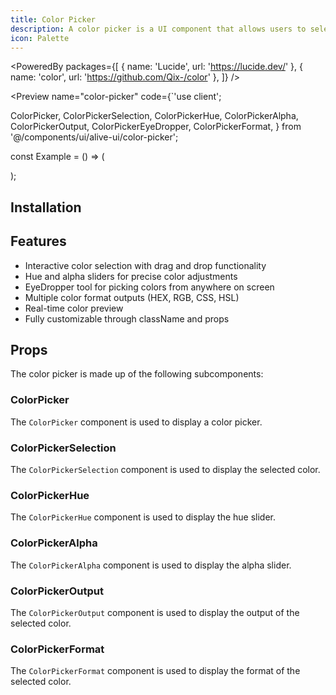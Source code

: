 ```yaml
---
title: Color Picker
description: A color picker is a UI component that allows users to select a color. It is modeled after the color picker in Figma, considered to be best in class.
icon: Palette
---
```


<PoweredBy packages={[
  { name: 'Lucide', url: 'https://lucide.dev/' },
  { name: 'color', url: 'https://github.com/Qix-/color' },
]} />

<Preview name="color-picker" code={`'use client';

  ColorPicker,
  ColorPickerSelection,
  ColorPickerHue,
  ColorPickerAlpha,
  ColorPickerOutput,
  ColorPickerEyeDropper,
  ColorPickerFormat,
} from '@/components/ui/alive-ui/color-picker';

const Example = () => (
  <div className="flex w-full h-screen items-center justify-center gap-4 bg-secondary">
    <ColorPicker className="w-full max-w-[300px] rounded-md border bg-background p-4 shadow-sm">
      <ColorPickerSelection />
      <div className="flex items-center gap-4">
        <ColorPickerEyeDropper />
        <div className="w-full grid gap-1">
          <ColorPickerHue />
          <ColorPickerAlpha />
        </div>
      </div>
      <div className="flex items-center gap-2">
        <ColorPickerOutput />
        <ColorPickerFormat />
      </div>
    </ColorPicker>
  </div>
);


## Installation

<Installer packageName="color-picker" />

## Features

- Interactive color selection with drag and drop functionality
- Hue and alpha sliders for precise color adjustments
- EyeDropper tool for picking colors from anywhere on screen
- Multiple color format outputs (HEX, RGB, CSS, HSL)
- Real-time color preview
- Fully customizable through className and props

## Props

The color picker is made up of the following subcomponents:

### ColorPicker

The `ColorPicker` component is used to display a color picker.

<AutoTypeTable path="node_modules/@repo/color-picker/index.tsx" name="ColorPickerProps" />

### ColorPickerSelection

The `ColorPickerSelection` component is used to display the selected color.

<AutoTypeTable path="node_modules/@repo/color-picker/index.tsx" name="ColorPickerSelectionProps" />

### ColorPickerHue

The `ColorPickerHue` component is used to display the hue slider.

<AutoTypeTable path="node_modules/@repo/color-picker/index.tsx" name="ColorPickerHueProps" />

### ColorPickerAlpha

The `ColorPickerAlpha` component is used to display the alpha slider.

<AutoTypeTable path="node_modules/@repo/color-picker/index.tsx" name="ColorPickerAlphaProps" />

### ColorPickerOutput

The `ColorPickerOutput` component is used to display the output of the selected color.

<AutoTypeTable path="node_modules/@repo/color-picker/index.tsx" name="ColorPickerOutputProps" />

### ColorPickerFormat

The `ColorPickerFormat` component is used to display the format of the selected color.

<AutoTypeTable path="node_modules/@repo/color-picker/index.tsx" name="ColorPickerFormatProps" />
